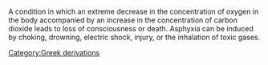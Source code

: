 {{stub}}
[[Category:Greek derivations]]
A condition in which an extreme decrease in the concentration of oxygen in the body accompanied by an increase in the concentration of carbon dioxide leads to loss of consciousness or death. Asphyxia can be induced by choking, drowning, electric shock, injury, or the inhalation of toxic gases.